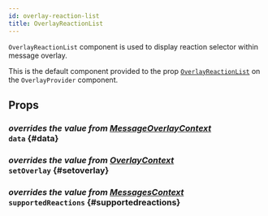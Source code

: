 ```yaml
---
id: overlay-reaction-list
title: OverlayReactionList
---
```



`OverlayReactionList` component is used to display reaction selector within message overlay.

This is the default component provided to the prop [`OverlayReactionList`](../../overlay-provider#overlayreactionlist) on the `OverlayProvider` component.

## Props

### <div class="label description">_overrides the value from [MessageOverlayContext](../../../state-and-offline-support/contexts/message-overlay-context#data)_</div> `data` {#data}

<MessageOverlayContextData />

### <div class="label description">_overrides the value from [OverlayContext](../../../state-and-offline-support/contexts/overlay-context#setoverlay)_</div> `setOverlay` {#setoverlay}

<SetOverlay />

### <div class="label description">_overrides the value from [MessagesContext](../../../state-and-offline-support/contexts/messages-context#supportedreactions)_</div> `supportedReactions` {#supportedreactions}

<SupportedReactions />

